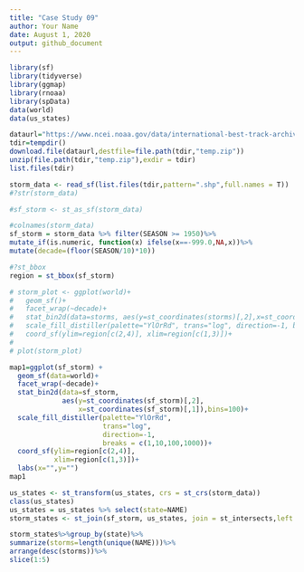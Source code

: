 ```yaml
---
title: "Case Study 09"
author: Your Name
date: August 1, 2020
output: github_document
---
```

```r
library(sf)
library(tidyverse)
library(ggmap)
library(rnoaa)
library(spData)
data(world)
data(us_states)
```
 
 
```r

dataurl="https://www.ncei.noaa.gov/data/international-best-track-archive-for-climate-stewardship-ibtracs/v04r00/access/shapefile/IBTrACS.NA.list.v04r00.points.zip"
tdir=tempdir()
download.file(dataurl,destfile=file.path(tdir,"temp.zip"))
unzip(file.path(tdir,"temp.zip"),exdir = tdir)
list.files(tdir)

storm_data <- read_sf(list.files(tdir,pattern=".shp",full.names = T))
#?str(storm_data)

#sf_storm <- st_as_sf(storm_data)

#colnames(storm_data)
sf_storm = storm_data %>% filter(SEASON >= 1950)%>%
mutate_if(is.numeric, function(x) ifelse(x==-999.0,NA,x))%>%
mutate(decade=(floor(SEASON/10)*10))

#?st_bbox
region = st_bbox(sf_storm)
```
 
```r
# storm_plot <- ggplot(world)+
#   geom_sf()+
#   facet_wrap(~decade)+
#   stat_bin2d(data=storms, aes(y=st_coordinates(storms)[,2],x=st_coordinates(storms)[,1]),bins=100)+
#   scale_fill_distiller(palette="YlOrRd", trans="log", direction=-1, breaks = c(1,10,100,1000))+
#   coord_sf(ylim=region[c(2,4)], xlim=region[c(1,3)])+
# 
# plot(storm_plot) 

map1=ggplot(sf_storm) +
  geom_sf(data=world)+
  facet_wrap(~decade)+
  stat_bin2d(data=sf_storm,
             aes(y=st_coordinates(sf_storm)[,2],
                 x=st_coordinates(sf_storm)[,1]),bins=100)+
  scale_fill_distiller(palette="YlOrRd",
                       trans="log",
                       direction=-1,
                       breaks = c(1,10,100,1000))+
  coord_sf(ylim=region[c(2,4)],
           xlim=region[c(1,3)])+
  labs(x="",y="")
map1
```
 
```r
us_states <- st_transform(us_states, crs = st_crs(storm_data))
class(us_states)
us_states = us_states %>% select(state=NAME)
storm_states <- st_join(sf_storm, us_states, join = st_intersects,left = F)

storm_states%>%group_by(state)%>%
summarize(storms=length(unique(NAME)))%>%
arrange(desc(storms))%>%
slice(1:5)
```
 
 